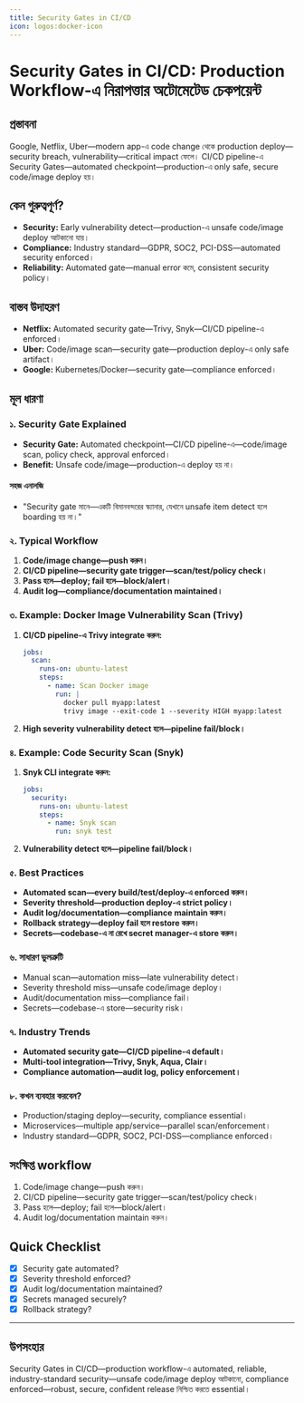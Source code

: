```yaml
---
title: Security Gates in CI/CD
icon: logos:docker-icon
---
```


# Security Gates in CI/CD: Production Workflow-এ নিরাপত্তার অটোমেটেড চেকপয়েন্ট

## প্রস্তাবনা

Google, Netflix, Uber—modern app-এ code change থেকে production deploy—security breach, vulnerability—critical impact ফেলে। CI/CD pipeline-এ Security Gates—automated checkpoint—production-এ only safe, secure code/image deploy হয়।

## কেন গুরুত্বপূর্ণ?

- **Security:** Early vulnerability detect—production-এ unsafe code/image deploy আটকানো যায়।
- **Compliance:** Industry standard—GDPR, SOC2, PCI-DSS—automated security enforced।
- **Reliability:** Automated gate—manual error কমে, consistent security policy।

## বাস্তব উদাহরণ

- **Netflix:** Automated security gate—Trivy, Snyk—CI/CD pipeline-এ enforced।
- **Uber:** Code/image scan—security gate—production deploy-এ only safe artifact।
- **Google:** Kubernetes/Docker—security gate—compliance enforced।

## মূল ধারণা

### ১. Security Gate Explained

- **Security Gate:** Automated checkpoint—CI/CD pipeline-এ—code/image scan, policy check, approval enforced।
- **Benefit:** Unsafe code/image—production-এ deploy হয় না।

#### সহজ এনালজি

- "Security gate মানে—একটি বিমানবন্দরের স্ক্যানার, যেখানে unsafe item detect হলে boarding হয় না।"

### ২. Typical Workflow

1. **Code/image change—push করুন।**
2. **CI/CD pipeline—security gate trigger—scan/test/policy check।**
3. **Pass হলে—deploy; fail হলে—block/alert।**
4. **Audit log—compliance/documentation maintained।**

### ৩. Example: Docker Image Vulnerability Scan (Trivy)

1. **CI/CD pipeline-এ Trivy integrate করুন:**
   ```yaml
   jobs:
     scan:
       runs-on: ubuntu-latest
       steps:
         - name: Scan Docker image
           run: |
             docker pull myapp:latest
             trivy image --exit-code 1 --severity HIGH myapp:latest
   ```
2. **High severity vulnerability detect হলে—pipeline fail/block।**

### ৪. Example: Code Security Scan (Snyk)

1. **Snyk CLI integrate করুন:**
   ```yaml
   jobs:
     security:
       runs-on: ubuntu-latest
       steps:
         - name: Snyk scan
           run: snyk test
   ```
2. **Vulnerability detect হলে—pipeline fail/block।**

### ৫. Best Practices

- **Automated scan—every build/test/deploy-এ enforced করুন।**
- **Severity threshold—production deploy-এ strict policy।**
- **Audit log/documentation—compliance maintain করুন।**
- **Rollback strategy—deploy fail হলে restore করুন।**
- **Secrets—codebase-এ না রেখে secret manager-এ store করুন।**

### ৬. সাধারণ ভুলত্রুটি

- Manual scan—automation miss—late vulnerability detect।
- Severity threshold miss—unsafe code/image deploy।
- Audit/documentation miss—compliance fail।
- Secrets—codebase-এ store—security risk।

### ৭. Industry Trends

- **Automated security gate—CI/CD pipeline-এ default।**
- **Multi-tool integration—Trivy, Snyk, Aqua, Clair।**
- **Compliance automation—audit log, policy enforcement।**

### ৮. কখন ব্যবহার করবেন?

- Production/staging deploy—security, compliance essential।
- Microservices—multiple app/service—parallel scan/enforcement।
- Industry standard—GDPR, SOC2, PCI-DSS—compliance enforced।

## সংক্ষিপ্ত workflow

1. Code/image change—push করুন।
2. CI/CD pipeline—security gate trigger—scan/test/policy check।
3. Pass হলে—deploy; fail হলে—block/alert।
4. Audit log/documentation maintain করুন।

## Quick Checklist

- [x] Security gate automated?
- [x] Severity threshold enforced?
- [x] Audit log/documentation maintained?
- [x] Secrets managed securely?
- [x] Rollback strategy?

---

## উপসংহার

Security Gates in CI/CD—production workflow-এ automated, reliable, industry-standard security—unsafe code/image deploy আটকানো, compliance enforced—robust, secure, confident release নিশ্চিত করতে essential।


